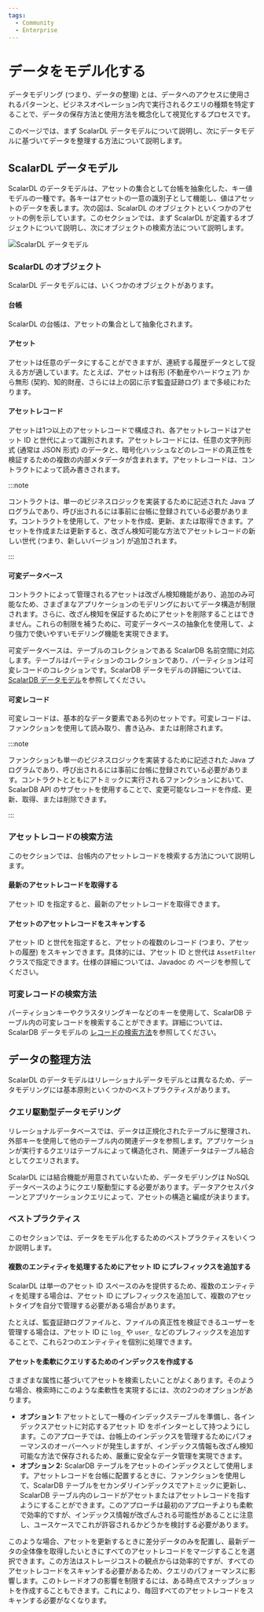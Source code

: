 ```yaml
---
tags:
  - Community
  - Enterprise
---
```


# データをモデル化する


<TranslationBanner />

データモデリング (つまり、データの整理) とは、データへのアクセスに使用されるパターンと、ビジネスオペレーション内で実行されるクエリの種類を特定することで、データの保存方法と使用方法を概念化して視覚化するプロセスです。

このページでは、まず ScalarDL データモデルについて説明し、次にデータモデルに基づいてデータを整理する方法について説明します。

## ScalarDL データモデル

ScalarDL のデータモデルは、アセットの集合として台帳を抽象化した、キー値モデルの一種です。各キーはアセットの一意の識別子として機能し、値はアセットのデータを表します。次の図は、ScalarDL のオブジェクトといくつかのアセットの例を示しています。このセクションでは、まず ScalarDL が定義するオブジェクトについて説明し、次にオブジェクトの検索方法について説明します。

![ScalarDL データモデル](images/scalardl_data_model.png)

### ScalarDL のオブジェクト

ScalarDL データモデルには、いくつかのオブジェクトがあります。

#### 台帳

ScalarDL の台帳は、アセットの集合として抽象化されます。

#### アセット

アセットは任意のデータにすることができますが、連続する履歴データとして捉える方が適しています。たとえば、アセットは有形 (不動産やハードウェア) から無形 (契約、知的財産、さらには上の図に示す監査証跡ログ) まで多岐にわたります。

#### アセットレコード

アセットは1つ以上のアセットレコードで構成され、各アセットレコードはアセット ID と世代によって識別されます。アセットレコードには、任意の文字列形式 (通常は JSON 形式) のデータと、暗号化ハッシュなどのレコードの真正性を検証するための複数の内部メタデータが含まれます。アセットレコードは、コントラクトによって読み書きされます。

:::note

コントラクトは、単一のビジネスロジックを実装するために記述された Java プログラムであり、呼び出されるには事前に台帳に登録されている必要があります。コントラクトを使用して、アセットを作成、更新、または取得できます。アセットを作成または更新すると、改ざん検知可能な方法でアセットレコードの新しい世代 (つまり、新しいバージョン) が追加されます。

:::

#### 可変データベース

コントラクトによって管理されるアセットは改ざん検知機能があり、追加のみ可能なため、さまざまなアプリケーションのモデリングにおいてデータ構造が制限されます。さらに、改ざん検知を保証するためにアセットを削除することはできません。これらの制限を補うために、可変データベースの抽象化を使用して、より強力で使いやすいモデリング機能を実現できます。

可変データベースは、テーブルのコレクションである ScalarDB 名前空間に対応します。テーブルはパーティションのコレクションであり、パーティションは可変レコードのコレクションです。ScalarDB データモデルの詳細については、[ScalarDB データモデル](https://scalardb.scalar-labs.com/ja-jp/docs/latest/data-modeling/#scalardb-%E3%83%87%E3%83%BC%E3%82%BF%E3%83%A2%E3%83%87%E3%83%AB)を参照してください。

#### 可変レコード

可変レコードは、基本的なデータ要素である列のセットです。可変レコードは、ファンクションを使用して読み取り、書き込み、または削除されます。

:::note

ファンクションも単一のビジネスロジックを実装するために記述された Java プログラムであり、呼び出されるには事前に台帳に登録されている必要があります。コントラクトとともにアトミックに実行されるファンクションにおいて、ScalarDB API のサブセットを使用することで、変更可能なレコードを作成、更新、取得、または削除できます。

:::

### アセットレコードの検索方法

このセクションでは、台帳内のアセットレコードを検索する方法について説明します。

#### 最新のアセットレコードを取得する

アセット ID を指定すると、最新のアセットレコードを取得できます。

#### アセットのアセットレコードをスキャンする

アセット ID と世代を指定すると、アセットの複数のレコード (つまり、アセットの履歴) をスキャンできます。具体的には、アセット ID と世代は `AssetFilter` クラスで指定できます。仕様の詳細については、Javadoc の <JavadocLink packageName="scalardl-common" path="com/scalar/dl/ledger/database" className="AssetFilter" /> ページを参照してください。

### 可変レコードの検索方法

パーティションキーやクラスタリングキーなどのキーを使用して、ScalarDB テーブル内の可変レコードを検索することができます。詳細については、ScalarDB データモデルの [レコードの検索方法](https://scalardb.scalar-labs.com/ja-jp/docs/latest/data-modeling/#%E3%83%AC%E3%82%B3%E3%83%BC%E3%83%89%E3%81%AE%E6%A4%9C%E7%B4%A2%E6%96%B9%E6%B3%95)を参照してください。

## データの整理方法

ScalarDL のデータモデルはリレーショナルデータモデルとは異なるため、データモデリングには基本原則といくつかのベストプラクティスがあります。

### クエリ駆動型データモデリング

リレーショナルデータベースでは、データは正規化されたテーブルに整理され、外部キーを使用して他のテーブル内の関連データを参照します。アプリケーションが実行するクエリはテーブルによって構造化され、関連データはテーブル結合としてクエリされます。

ScalarDL には結合機能が用意されていないため、データモデリングは NoSQL データベースのようにクエリ駆動型にする必要があります。データアクセスパターンとアプリケーションクエリによって、アセットの構造と編成が決まります。

### ベストプラクティス

このセクションでは、データをモデル化するためのベストプラクティスをいくつか説明します。

#### 複数のエンティティを処理するためにアセット ID にプレフィックスを追加する

ScalarDL は単一のアセット ID スペースのみを提供するため、複数のエンティティを処理する場合は、アセット ID にプレフィックスを追加して、複数のアセットタイプを自分で管理する必要がある場合があります。

たとえば、監査証跡ログファイルと、ファイルの真正性を検証できるユーザーを管理する場合は、アセット ID に `log_` や `user_` などのプレフィックスを追加することで、これら2つのエンティティを個別に処理できます。

#### アセットを柔軟にクエリするためのインデックスを作成する

さまざまな属性に基づいてアセットを検索したいことがよくあります。そのような場合、検索時にこのような柔軟性を実現するには、次の2つのオプションがあります。

- **オプション 1:** アセットとして一種のインデックステーブルを準備し、各インデックスアセットに対応するアセット ID をポインターとして持つようにします。このアプローチでは、台帳上のインデックスを管理するためにパフォーマンスのオーバーヘッドが発生しますが、インデックス情報も改ざん検知可能な方法で保存されるため、厳重に安全なデータ管理を実現できます。
- **オプション 2:** ScalarDB テーブルをアセットのインデックスとして使用します。アセットレコードを台帳に配置するときに、ファンクションを使用して、ScalarDB テーブルをセカンダリインデックスでアトミックに更新し、ScalarDB テーブル内のレコードがアセットまたはアセットレコードを指すようにすることができます。このアプローチは最初のアプローチよりも柔軟で効率的ですが、インデックス情報が改ざんされる可能性があることに注意し、ユースケースでこれが許容されるかどうかを検討する必要があります。

このような場合、アセットを更新するときに差分データのみを配置し、最新データの全体像を取得したいときにすべてのアセットレコードをマージすることを選択できます。この方法はストレージコストの観点からは効率的ですが、すべてのアセットレコードをスキャンする必要があるため、クエリのパフォーマンスに影響します。このトレードオフの影響を制限するには、ある時点でスナップショットを作成することもできます。これにより、毎回すべてのアセットレコードをスキャンする必要がなくなります。
